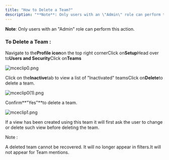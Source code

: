 ```yaml
---
title: "How to Delete a Team?"
description: "**Note**: Only users with an \"Admin\" role can perform this action."
---
```


**Note**: Only users with an "Admin" role can perform this action.

### To Delete a Team :

Navigate to the**Profile icon**on the top right cornerClick on**Setup**Head over to**Users and Security**Click on**Teams**

![mceclip0.png](./images/mceclip0-3.png)

Click on the**Inactive**tab to view a list of "Inactivated" teamsClick on**Delete**to delete a team.

![mceclip0(1).png](./images/mceclip01-2.png)

Confirm**"Yes"**to delete a team.

![mceclip1.png](./images/mceclip1-3.png)

If a view has been created using this team it will first ask the user to change or delete such view before deleting the team.

Note :

A deleted team cannot be recovered. It will no longer appear in filters.It will not appear for Team mentions.
